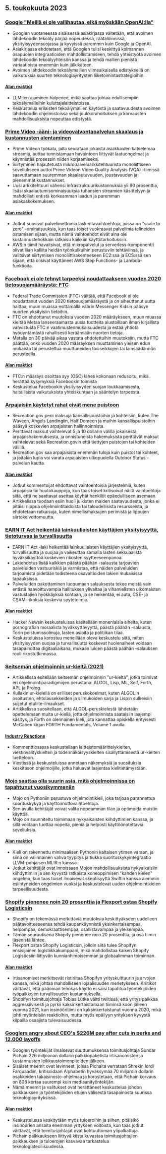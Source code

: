 

<CallToAction />

<Steps>

## 5. toukokuuta 2023

### [Google "Meillä ei ole vallihautaa, eikä myöskään OpenAI:lla"](https://www.semianalysis.com/p/google-we-have-no-moat-and-neither)

- Googlen vuotaneessa sisäisessä asiakirjassa väitetään, että avoimen lähdekoodin tekoäly pärjää nopeudessa, räätälöinnissä, yksityisyydensuojassa ja kyvyissä paremmin kuin Google ja OpenAI.
- Asiakirjassa ehdotetaan, että Googlen tulisi keskittyä kolmannen osapuolen integraatioiden mahdollistamiseen, tehdä yhteistyötä avoimen lähdekoodin tekoälyyhteisön kanssa ja tehdä mallien pienistä variaatioista enemmän kuin jälkikäteen.
- Avoimen lähdekoodin tekoälymallien viimeaikaisella edistyksellä on vaikutuksia suurten teknologiayritysten liiketoimintastrategioihin.

#### [Alan reaktiot](http://news.ycombinator.com/item?id=35813322)

- LLM:ien ajaminen halpenee, mikä saattaa johtaa edullisempiin tekoälymalleihin kuluttajalaitteistoissa.
- Keskustelua erilaisten tekoälymallien käytöstä ja saatavuudesta avoimen lähdekoodin ohjelmistoissa sekä joukkorahoituksen ja korvausten mahdollisuuksista nopeuttaa edistystä.

### [Prime Video -ääni- ja videovalvontapalvelun skaalaus ja kustannusten alentaminen](https://www.primevideotech.com/video-streaming/scaling-up-the-prime-video-audio-video-monitoring-service-and-reducing-costs-by-90)

- Prime Videon työkalu, jolla seurataan jokaista asiakkaiden katselemaa streamia, auttaa tunnistamaan havaintoon liittyvät laatuongelmat ja käynnistää prosessin niiden korjaamiseksi.
- Siirtyminen hajautetusta mikropalveluarkkitehtuurista monoliittiseen sovellukseen auttoi Prime Videon Video Quality Analysis (VQA) -tiimissä saavuttamaan suuremman skaalautuvuuden, joustavuuden ja pienemmät kustannukset.
- Uusi arkkitehtuuri vähensi infrastruktuurikustannuksia yli 90 prosenttia, lisäsi skaalautumisominaisuuksia tuhansien streamien käsittelyyn ja mahdollisti entistä korkeamman laadun ja paremman asiakaskokemuksen.

#### [Alan reaktiot](http://news.ycombinator.com/item?id=35811741)

- Jotkut suosivat palvelimettomia laskentavaihtoehtoja, joissa on "scale to zero" -ominaisuuksia, kun taas toiset vuokraavat palvelimia telineiden ostamisen sijaan, mutta nämä vaihtoehdot eivät aina ole kustannustehokkain ratkaisu kaikkiin käyttötarkoituksiin.
- AWS:n tiimit havaitsivat, että mikropalvelut ja serverless-komponentit olivat liian kalliita heidän työnkulkuihin perustuviin tehtäviinsä, ja valitsivat siirtymisen monoliittirakenteeseen EC2:ssa ja ECS:ssä sen sijaan, että olisivat käyttäneet AWS Step Functions- ja Lambda-funktioita.

### [Facebook ei ole tehnyt tarpeeksi noudattaakseen vuoden 2020 tietosuojamääräystä: FTC](https://arstechnica.com/tech-policy/2023/05/ftc-says-facebook-violated-privacy-order-proposes-ban-on-monetizing-youth-data/)

- Federal Trade Commission (FTC) väittää, että Facebook ei ole noudattanut vuoden 2020 tietosuojamääräystä ja on aiheuttanut uutta haittaa, muun muassa esittämällä väärin Messenger Kidsin pääsyn nuorten yksityisiin tietoihin.
- FTC on ehdottanut muutoksia vuoden 2020 määräykseen, muun muassa kieltää Metaa lanseeraamasta uusia tuotteita alustoillaan ilman kirjallista vahvistusta FTC:n vaatimustenmukaisuudesta ja estää yhtiötä hyödyntämästä rahallisesti keräämiään nuorten tietoja.
- Metalla on 30 päivää aikaa vastata ehdotettuihin muutoksiin, mutta FTC päättää, onko vuoden 2020 määräyksen muuttaminen yleisen edun mukaista tai perusteltua muuttuneiden tosiseikkojen tai lainsäädännön perusteella.

#### [Alan reaktiot](http://news.ycombinator.com/item?id=35814081)

- FTC:n määräys osoittaa syy (OSC) lähes kokonaan redusoitu, mikä herättää kysymyksiä Facebookin toimista
- Keskustelua Facebookin yksityisyyden suojan loukkaamisesta, haitallisista vaikutuksista yhteiskuntaan ja sääntelyn tarpeesta.

### [Arpajaisiin käytetyt rahat eivät mene puistoon](https://outdoorstatus.com/articles/recreation-gov-lottery-fees/)

- Recreation.gov perii maksuja kansallispuistoihin ja kohteisiin, kuten The Waveen, Angels Landingiin, Half Domeen ja muihin kansallispuistoihin pääsyä koskevien arpajaisten hallinnoinnista.
- Perittävät maksut vaihtelevat 5 ja 10 dollarin välillä jokaisesta arpajaishakemuksesta, ja onnistuneista hakemuksista perittävät maksut vaihtelevat sekä Recreation.govin että tiettyjen puistojen tai kohteiden välillä.
- Recreation.gov saa arpajaisista enemmän tuloja kuin puistot tai kohteet, ja joitakin lupia voi varata arpajaisten ulkopuolella Outdoor Status -palvelun kautta.

#### [Alan reaktiot](http://news.ycombinator.com/item?id=35809570)

- Jotkut kommentoijat ehdottavat vaihtoehtoisia järjestelmiä, kuten arpajaisia tai huutokauppoja, kun taas toiset kritisoivat näitä vaihtoehtoja siitä, että ne saattavat asettaa köyhät henkilöt epäedulliseen asemaan.
- Artikkelissa tuodaan esiin huoli julkisten maiden saatavuudesta, jonka ei pitäisi riippua ohjelmointitaidoista tai taloudellisista resursseista, ja ehdotetaan ratkaisuja, kuten nimellismaksujen perimistä ja lippujen siirtokelvottomuutta.

### [EARN IT Act heikentää lainkuuliaisten käyttäjien yksityisyyttä, tietoturvaa ja turvallisuutta](https://techfreedom.org/earn-it-act-remains-a-threat-to-liberty-security-safety-of-children/)

- EARN IT Act -laki heikentää lainkuuliaisten käyttäjien yksityisyyttä, turvallisuutta ja suojaa ja vaikeuttaa samalla lasten seksuaalista hyväksikäyttöä koskevien rikosten syytteeseenpanoa.
- Lakiehdotus lisää kaikkien päästä päähän -salausta tarjoavien palveluiden vastuuriskiä ja varmistaa, että näiden palveluiden tarjoamista pidetään todisteena osavaltioiden lakien mukaisissa tapauksissa.
- Palveluiden pakottaminen luopumaan salauksesta tekee meistä vain entistä haavoittuvampia hallituksen ylivaltaa ja vihamielisten ulkomaisten vastustajien hyökkäyksiä kohtaan, ja se heikentää, ei auta, CSE- ja CSAM-rikoksia koskevia syytetoimia.

#### [Alan reaktiot](http://news.ycombinator.com/item?id=35814113)

- Hacker Newsin keskusteluissa käsitellään monenlaisia aiheita, kuten pornografian moraalista hyväksyttävyyttä, päästä päähän -salausta, Torin poistumissolmuja, lasten asioita ja politiikan tilaa.
- Keskusteluissa korostuu meneillään oleva keskustelu siitä, miten yksityisyyden suojaa ja turvallisuutta koskevat huolenaiheet voidaan tasapainottaa digitaaliaikana, mukaan lukien päästä päähän -salauksen rooli rikostutkinnassa.

### [Seitsemän ohjelmoinnin ur-kieltä (2021)](https://madhadron.com/programming/seven_ur_languages.html)

- Artikkelissa esitellään seitsemän ohjelmoinnin "ur-kieltä", jotka toimivat eri ohjelmointiparadigmojen perustana: ALGOL, Lisp, ML, Self, Forth, APL ja Prolog.
- Kullakin ur-kielellä on erilliset peruskokoelmat, kuten ALGOL:n osoitusten, ehtolausekkeiden ja silmukoiden sarja ja Lisp:n sulkeisiin suljetut etuliite-ilmaukset.
- Artikkelissa suositellaan, että ALGOL-peruskielestä lähdetään opettelemaan muita ur-kieliä, jotta ohjelmoinnista saataisiin laajempi käsitys, ja Forth on olennainen kieli, jota kannattaa opiskella erityisesti McCaben kirjan FORTH Fundamentals, Volume 1 avulla.

#### [Industry Reactions](http://news.ycombinator.com/item?id=35813496)

- Kommenttiosassa keskustellaan laitteistomäärittelykielten, viestinvälityskielten ja todennäköisyyskielten sisällyttämisestä ur-kielten luetteloon.
- Viestissä ja keskusteluissa annetaan näkemyksiä ja suosituksia keskitason ohjelmoijille, jotka haluavat laajentaa kielitietämystään.

### [Mojo saattaa olla suurin asia, mitä ohjelmoinnissa on tapahtunut vuosikymmeniin](https://www.fast.ai/posts/2023-05-03-mojo-launch.html)

- Mojo on Pythoniin perustuva ohjelmointikieli, joka tarjoaa parannettua suorituskykyä ja käyttöönottovaihtoehtoja.
- Sen avulla kehittäjät voivat valita nopeamman tilan ja optimoida muistin käyttöä.
- Mojo on suunniteltu toimimaan nykyaikaisten kiihdyttimien kanssa, ja sillä voidaan tuottaa nopeita, pieniä ja helposti käyttöönotettavia sovelluksia.

#### [Alan reaktiot](http://news.ycombinator.com/item?id=35809658)

- Kieli on rakennettu minimaalisen Pythonin kaltaisen ytimen varaan, ja siinä on valinnainen vahva tyypitys ja tiukka suorituskykyintegraatio LLVM-pohjaisen MLIR:n kanssa.
- Jotkut kehittäjät ovat innoissaan Mojon mahdollisuuksista nykyaikaisiin kiihdyttimiin ja sen kyvystä ratkaista koneoppimisen "kahden kielen" ongelma, kun taas toiset ilmaisevat skeptisyyttä Swiftin kanssa aiemmin esiintyneiden ongelmien vuoksi ja keskustelevat uuden ohjelmointikielen tarpeellisuudesta.

### [Shopify pienenee noin 20 prosenttia ja Flexport ostaa Shopify Logisticsin](https://news.shopify.com/important-team-and-business-changes)

- Shopify on tekemässä merkittäviä muutoksia keskittyäkseen uudelleen päätavoitteeseensa tehdä kaupankäynnistä yksinkertaisempaa, helpompaa, demokraattisempaa, osallistavampaa ja yleisempää.
- Tämän seurauksena Shopify pienenee noin 20 prosenttia, ja osa tiimin jäsenistä lähtee.
- Flexport ostaa Shopify Logisticsin, jolloin siitä tulee Shopifyn ensisijainen logistiikkakumppani, mikä mahdollistaa kaiken Shopify Logisticsiin liittyvän kunnianhimoisemman ja globaalimman toiminnan.

#### [Alan reaktiot](http://news.ycombinator.com/item?id=35813763)

- Irtisanomiset merkitsevät ristiriitaa Shopifyn yrityskulttuurin ja arvojen kanssa, mikä johtaa mahdolliseen lojaalisuuden menetykseen. Kriitikot väittävät, että pääoman tehokas käyttö ei saisi tapahtua työntekijöiden työpaikkojen turvallisuuden kustannuksella.
- Shopifyn toimitusjohtaja Tobias Lütke väitti twiitissä, että yritys palkkaa aggressiivisesti ja pyrkii kaksinkertaistamaan tiiminsä koon jälleen vuonna 2021, kun insinööritiimi on kaksinkertaistunut vuonna 2020, mikä johti myönteisiin reaktioihin, mutta myös epäilyyn yrityksen kyvystä kilpailla osaajista tulevaisuudessa.

### [Googlers angry about CEO's $226M pay after cuts in perks and 12,000 layoffs](https://arstechnica.com/tech-policy/2023/05/googlers-angry-about-ceos-226m-pay-after-cuts-in-perks-and-12000-layoffs/)

- Googlen työntekijät ilmaisevat suuttumuksensa toimitusjohtaja Sundar Pichain 226 miljoonan dollarin palkkiopaketista irtisanomisten ja kustannusten leikkaustoimenpiteiden jälkeen.
- Sisäiset meemit ovat levinneet, joissa Pichaita verrataan Shrekin lordi Farquaadiin, kritisoidaan Alphabetin hyväksymää 70 miljardin dollarin osakkeiden takaisinosto-ohjelmaa ja korostetaan, että Pichain korvaus on 808 kertaa suurempi kuin mediaanityöntekijän.
- Nämä meemit ja valitukset ovat herättäneet keskustelua johdon palkkauksen ja työntekijöiden etujen välisestä tasapainosta suurissa teknologiayrityksissä.

#### [Alan reaktiot](http://news.ycombinator.com/item?id=35821927)

- Keskustelussa keskitytään myös tuloeroihin ja siihen, pitäisikö insinöörien ansaita enemmän yrityksen voitoista, kun taas jotkut väittävät, että toimitusjohtajat ovat kohtuuttoman ylipalkattuja.
- Pichain palkkaukseen liittyvä kiista kuvastaa toimitusjohtajien palkkauksen ja tuloerojen kasvavaa tarkastelua teknologiateollisuudessa.

</Steps>
